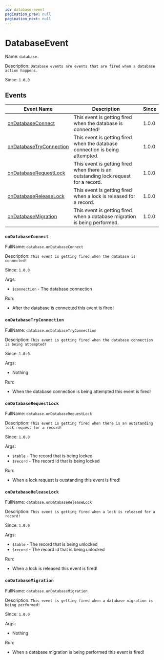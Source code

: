 ```yaml
---
id: database-event
pagination_prev: null
pagination_next: null
---
```


# DatabaseEvent

Name: `database.`

Description: `Database events are events that are fired when a database action happens.`

Since: `1.0.0`

## Events

| Event Name                 | Description                                                            | Since |
|----------------------------|------------------------------------------------------------------------|-------|
| [onDatabaseConnect][1]     | This event is getting fired when the database is connected!            | 1.0.0 |
| [onDatabaseTryConnection][2]| This event is getting fired when the database connection is being attempted.      | 1.0.0 |
| [onDatabaseRequestLock][3]  | This event is getting fired when there is an outstanding lock request for a record.       | 1.0.0 |
| [onDatabaseReleaseLock][4]  | This event is getting fired when a lock is released for a record.       | 1.0.0 |
| [onDatabaseMigration][5]        | This event is getting fired when a database migration is being performed.                  | 1.0.0 |

[1]: #ondatabaseconnect
[2]: #ondatabasetryconnection
[3]: #ondatabaserequestlock
[4]: #ondatabasereleaselock
[5]: #ondatabasemigration

### `onDatabaseConnect`

FullName: `database.onDatabaseConnect`

Description: `This event is getting fired when the database is connected!`

Since: `1.0.0`

Args:
- `$connection` - The database connection

Run:
- After the database is connected this event is fired!

### `onDatabaseTryConnection`

FullName: `database.onDatabaseTryConnection`

Description: `This event is getting fired when the database connection is being attempted!`

Since: `1.0.0`

Args:
- Nothing

Run:
- When the database connection is being attempted this event is fired!

### `onDatabaseRequestLock`

FullName: `database.onDatabaseRequestLock`

Description: `This event is getting fired when there is an outstanding lock request for a record!`

Since: `1.0.0`

Args:
- `$table` - The record that is being locked
- `$record` - The record id that is being locked

Run:
- When a lock request is outstanding this event is fired!

### `onDatabaseReleaseLock`

FullName: `database.onDatabaseReleaseLock`

Description: `This event is getting fired when a lock is released for a record!`

Since: `1.0.0`

Args:
- `$table` - The record that is being unlocked
- `$record` - The record id that is being unlocked

Run:
- When a lock is released this event is fired!

### `onDatabaseMigration`

FullName: `database.onDatabaseMigration`

Description: `This event is getting fired when a database migration is being performed!`

Since: `1.0.0`

Args:
- Nothing

Run:
- When a database migration is being performed this event is fired!

